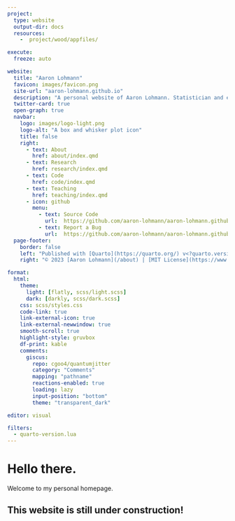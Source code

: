 ```yaml
---
project:
  type: website
  output-dir: docs
  resources:
    -  project/wood/appfiles/

execute:
  freeze: auto

website:
  title: "Aaron Lohmann"
  favicon: images/favicon.png
  site-url: "aaron-lohmann.github.io"
  description: "A personal website of Aaron Lohmann. Statistician and economist."
  twitter-card: true
  open-graph: true
  navbar:
    logo: images/logo-light.png
    logo-alt: "A box and whisker plot icon"
    title: false
    right:
      - text: About
        href: about/index.qmd
      - text: Research
        href: research/index.qmd
      - text: Code
        href: code/index.qmd
      - text: Teaching
        href: teaching/index.qmd
      - icon: github
        menu:
          - text: Source Code
            url:  https://github.com/aaron-lohmann/aaron-lohmann.github.io
          - text: Report a Bug
            url:  https://github.com/aaron-lohmann/aaron-lohmann.github.io/issues
  page-footer:
    border: false
    left: "Published with [Quarto](https://quarto.org/) v<?quarto.version?> | Hosted by GitHub Pages"
    right: "© 2023 [Aaron Lohmann](/about) | [MIT License](https://www.aaronlohmann.com/license)"

format:
  html:
    theme:
      light: [flatly, scss/light.scss]
      dark: [darkly, scss/dark.scss]
    css: scss/styles.css
    code-link: true
    link-external-icon: true
    link-external-newwindow: true
    smooth-scroll: true
    highlight-style: gruvbox
    df-print: kable
    comments:
      giscus:
        repo: cgoo4/quantumjitter
        category: "Comments"
        mapping: "pathname"
        reactions-enabled: true
        loading: lazy
        input-position: "bottom"
        theme: "transparent_dark"

editor: visual

filters:
  - quarto-version.lua
---
```


# Hello there.

Welcome to my personal homepage.

## This website is still under construction!
